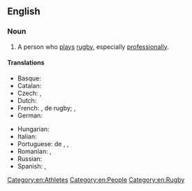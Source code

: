 ==English==

===Noun===
{{en-noun}}

# A person who [[play]]s [[rugby]], especially [[professionally]].

====Translations====
{{trans-top|one who plays rugby}}
* Basque: {{t+|eu|errugbilari}}
* Catalan: {{t+|ca|jugador de rugbi|m}}
* Czech: {{t+|cs|ragbista|m}}, {{t+|cs|ragbistka|f}}
* Dutch: {{t+|nl|rugbyspeler}}
* French: {{t+|fr|jouer|m}}, {{t+|fr|joueuse|f}} de rugby; {{t+|fr|rugbyman|m}}, {{t+|fr|rugbywoman|f}}
* German: {{t|de|Rugbyspieler}}
{{trans-mid}}
* Hungarian: {{t|hu|rögbijátékos}}
* Italian: {{t+|it|rugbista|m|f}}
* Portuguese: {{t+|pt|jogador|m}} de {{t+|pt|rúgbi}} {{qualifier|Brazil}}, {{t+|pt|râguebi}} {{qualifier|Portugal}}, {{t+|pt|rugby}}
* Romanian: {{t+|ro|rugbist|m}}, {{t|ro|rugbistă|f}}
* Russian: {{t+|ru|регбист|m|sc=Cyrl}}
* Spanish: {{t|es|rugbista|m|f}}, {{t+|es|rugbier|m|f}} {{qualifier|Rioplatense}}
{{trans-bottom}}

[[Category:en:Athletes]]
[[Category:en:People]]
[[Category:en:Rugby]]